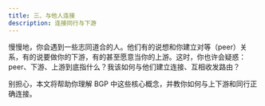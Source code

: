 ```yaml
---
title: 三、与他人连接
description: 连接同行与下游
---
```



慢慢地，你会遇到一些志同道合的人。他们有的说想和你建立对等（peer）关系，有的说要做你的下游，有的甚至愿意当你的上游。这时，你也许会疑惑：peer、下游、上游到底指什么？我该如何与他们建立连接、互相收发路由？

别担心，本文将帮助你理解 BGP 中这些核心概念，并教你如何与上下游和同行正确连接。
